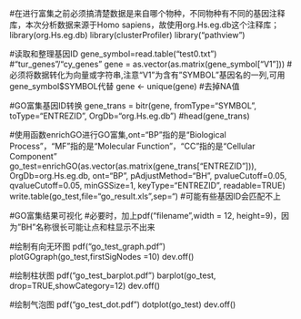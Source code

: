 #在进行富集之前必须搞清楚数据是来自哪个物种，不同物种有不同的基因注释库，本次分析数据来源于Homo sapiens，故使用org.Hs.eg.db这个注释库；
library(org.Hs.eg.db) 
library(clusterProfiler)
library("pathview")

#读取和整理基因ID
gene_symbol=read.table("test0.txt")
#"tur_genes"/"cy_genes"
gene = as.vector(as.matrix(gene_symbol["V1"])) #必须将数据转化为向量或字符串,注意“V1”为含有"SYMBOL"基因名的一列,可用gene_symbol$SYMBOL代替
gene <- unique(gene) #去掉NA值

#GO富集基因ID转换
gene_trans = bitr(gene, 
                fromType="SYMBOL", 
                toType="ENTREZID", 
                OrgDb="org.Hs.eg.db") 
#head(gene_trans)

#使用函数enrichGO进行GO富集,ont="BP"指的是“Biological Process”，“MF”指的是“Molecular Function”，“CC”指的是“Cellular Component”
go_test=enrichGO(as.vector(as.matrix(gene_trans["ENTREZID"])),
                 OrgDb=org.Hs.eg.db,
                 ont="BP",
                 pAdjustMethod="BH",
                 pvalueCutoff=0.05,
                 qvalueCutoff=0.05,
                 minGSSize=1,
                 keyType="ENTREZID",
                 readable=TRUE)
write.table(go_test,file="go_result.xls",sep="\t") #可能有些基因ID会匹配不上

#GO富集结果可视化
#必要时，加上pdf("filename",width = 12, height=9)，因为"BH"名称很长可能让点和柱显示不出来

#绘制有向无环图
pdf("go_test_graph.pdf")
plotGOgraph(go_test,firstSigNodes =10)
dev.off()

#绘制柱状图
pdf("go_test_barplot.pdf")
barplot(go_test, drop=TRUE,showCategory=12)
dev.off()

#绘制气泡图
pdf("go_test_dot.pdf")
dotplot(go_test)
dev.off()
